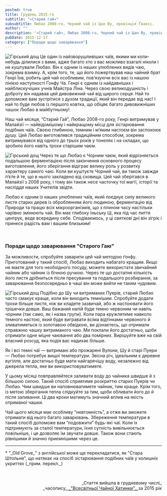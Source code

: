 ```yaml
---
posted: true
title: Грудень 2015-го
subtitle: "«Старий гай»"
subsubtitle: Любао 2008-го, Чорний чай із Цан Ву, провінція Ґвансі.
author: ""
description: '«Старий гай», Любао 2008-го, Чорний чай із Цан Ву, провінція Ґвансі.'
pubDate: 2015-12-17
category: ["Поради щодо заварювання"]
---
```



<Image class="float-right" src={Image1} alt="Гірський дощ" /> Це один із найзворушливіших чаїв, якими ми коли-небудь ділилися з вами, адже багато хто з вас можливо взагалі ніколи і не куштували Любао. Він є одним із наших улюблених видів чаю, зокрема взимку. А, крім того, те, що його пожертвував наш чайний брат Генрі Їов, робить цей чай особливим, пов’язуючи всіх вас із нашою лінією наступності Ґонфу Ча. Генрі є одним із найдавніших і найблискучіших учнів Майстра Ліна. Через свою великодушність і доброту він надавав цей дивовижний чай від щирого серця. Най то допоможе вам зустрітися з духом традиції, який він передає від нас! І най то буде любов із першого ковтка, що обіцяє багато дивовижніших чашок Любао в майбутньому!

Наш чай місяця, “Старий Гай”, Любао 2008-го року, Генрі витримував у Малайзії — найвідомішому і найкращому місці для зістарювання подібних чаїв. Своєю глибиною, темним і м’яким настоєм він заспокоює душу. Цей Любао виготовлявся традиційним способом, зокрема витримувався від одного до трьох років у тонелях і на складах, що зробило його навіть трохи старішим чаєм.

<Image class="float-left" src={Image2} alt="Гірський дощ" /> Через те що Любао є Чорним чаєм, який відрізняється подальшою ферментацією після закінчення основного процесу виготовлення, його зберігання відіграє велику роль у розвитку характеру самого чаю. Коли ви куштуєте Чорний чай, ви також завжди п’єте й те, що в нього закладено від сховища. Цей чай зберігався в Малайзії з 2008 року, і тому він також несе часточку тої магії, історії та насліддя наших Учителів звідти.

Любао є одним із наших улюблених чаїв, який поєднує силу великого листя старих дерев із оброблянням його людиною, ферментацію від Природи та працю всіх мікроорганізмів, що з плином часу настільки чарівно змінюють чай. Він має глибоку їньську Ці, яка під час пиття центрує, веде всередину себе. Сподіваємось, у ці святкові дні він зігріє і принесе радість вам і вашим близьким!

<p>&nbsp;</p>

### Поради щодо заварювання "Старого Гаю"

За можливости, спробуйте заварити цей чай методою ґонфу. Приготований у такий спосіб, Любао виходить набагато кращим. Якщо не маєте для того необхідного посуду, можете використати звичайний чайник або чайник із бічною ручкою. Через те що достатня кількість його листя дрібниться після пресування та подальшого розбирання, за заварювання безпосередньо в чаші він може вийти не таким чудовим.

<Image class="float-right" src={Image3} alt="Гірський дощ" /> Подібно до Шу чи витриманих Пуерів, старий Любао часто смакує краще, коли він виходить темнішим. Спробуйте додати трохи більше листя, ніж ви кладете зазвичай, або ж настоювати його трішечки довше. Ваш бажаний напій буде темно червоним чи навіть чорним (так само, як і назва групи). Коли пара кружлятиме навколо темного настою, який буде вигравати всіма відтінками червоного й зливатиметься із золотавою обвідкою, ви дізнаєтесь, що отримали справжню чашку витриманого чаю. Ми поклали його достатньо, щоби отримати одне міцне чаювання або два помірних. Вирішуйте вже на свій власний розсуд, яка подія вас надихає більше.

Як і всі темні чаї — витримані або прожарені Вулони, Шу й старі Пуери — Любао потребує вищої температури. Звісна річ, ідеальним є деревне вугілля, але достатньо буде мати найгарячішу воду, незалежно від джерела тепла, яке ви використовуватимете.

У цьому місяці повправляйтеся заливати воду до чайника швидше й з більшою силою. Такий спосіб сприятиме розкриттю старих Пуерів чи Любао. Чим швидше ви наповнюватимете чайник, тим краще. Крім того, із метою зберігання тепла слідкуйте за тим, щоби обливати його до й після заливання. Ці два кроки матимуть значний вплив на якість отриманої чашки.

Чай цього місяця має особливу “невтомність”, а отже ви зможете отримати від нього багато заварювань. Збереження температури в такий спосіб допоможе вам “подовжити” будь-які чаї. Коли їх підтримують за сталої температури, їхня сутність вивільнюється повільніше, і це дозволяє їм звучати довше. Також вони стають рівнішими й значно приємнішими через це.

---

<p>* "_Old Grove_" з англійської може ще перекладатися, як "Стара Штольня", що натякає на спосіб зістарювання подібних чаїв у колишніх укриттях (_прим. перекл._)</p>

<p>&nbsp;</p>

<p align="right" style="font-size: 0.9rem;">_Стаття вийшла в грудневому числі_<br />_часопису_<a title="globalteahut.org" href="http://www.globalteahut.org/" target="blank" rel="noopener"> _"Всесвітньої Чайної Хатинки"_ </a>за 2015 рік</p>